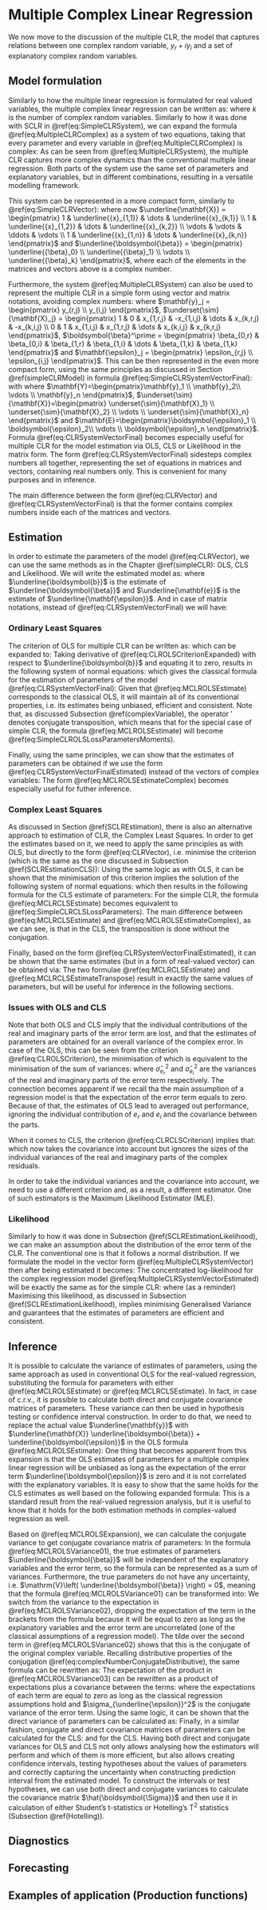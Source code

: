 # Multiple Complex Linear Regression {#multipleCLR}
We now move to the discussion of the multiple CLR, the model that captures relations between one complex random variable, $y_r + i y_i$ and a set of explanatory complex random variables.

## Model formulation 
Similarly to how the multiple linear regression is formulated for real valued variables, the multiple complex linear regression can be written as:
\begin{equation}
    \underline{y_j} = \underline{\beta_0} + \underline{\beta_1} \underline{x_{1,j}} + \underline{\beta_2} \underline{x_{2,j}} + \dots + \underline{\beta_k} \underline{x_{k,j}} + \underline{\epsilon_j},
    (\#eq:MultipleCLRComplex)
\end{equation}
where $k$ is the number of complex random variables. Similarly to how it was done with SCLR in \@ref(eq:SimpleCLRSystem), we can expand the formula \@ref(eq:MultipleCLRComplex) as a system of two equations, taking that every parameter and every variable in \@ref(eq:MultipleCLRComplex) is complex:
\begin{equation}
    \begin{aligned}
        y_{r,j} = & \beta_{0,r} + \beta_{1,r} x_{1,r,j} - \beta_{1,i} x_{1,i,j} + \dots + \beta_{k,r} x_{k,r,j} - \beta_{k,i} x_{k,i,j} + \epsilon_{r,j} \\
        y_{i,j} = & \beta_{0,i} + \beta_{1,r} x_{1,i,j} + \beta_{1,i} x_{1,r,j} + \dots + \beta_{k,r} x_{k,i,j} + \beta_{k,i} x_{k,r,j} + \epsilon_{i,j} .
    \end{aligned}
    (\#eq:MultipleCLRSystem)
\end{equation}
As can be seen from \@ref(eq:MultipleCLRSystem), the multiple CLR captures more complex dynamics than the conventional multiple linear regression. Both parts of the system use the same set of parameters and explanatory variables, but in different combinations, resulting in a versatile modelling framework.

This system can be represented in a more compact form, similarly to \@ref(eq:SimpleCLRVector):
\begin{equation}
    \underline{\mathbf{y}} = \underline{\mathbf{X}} \underline{\boldsymbol{\beta}} + \underline{\boldsymbol{\epsilon}} ,
    (\#eq:CLRVector)
\end{equation}
where now $\underline{\mathbf{X}} = \begin{pmatrix} 1 & \underline{{x}_{1,1}} & \dots & \underline{{x}_{k,1}} \\ 1 & \underline{{x}_{1,2}} & \dots & \underline{{x}_{k,2}} \\ \vdots & \vdots & \ddots & \vdots \\ 1 & \underline{{x}_{1,n}} & \dots & \underline{{x}_{k,n}} \end{pmatrix}$ and $\underline{\boldsymbol{\beta}} = \begin{pmatrix} \underline{{\beta}_0} \\ \underline{{\beta}_1} \\ \vdots \\ \underline{{\beta}_k} \end{pmatrix}$, where each of the elements in the matrices and vectors above is a complex number.

Furthermore, the system \@ref(eq:MultipleCLRSystem) can also be used to represent the multiple CLR in a simple form using vector and matrix notations, avoiding complex numbers:
\begin{equation}
    \mathbf{y}_j = \underset{\sim}{\mathbf{X}_j} \boldsymbol{\beta} + \boldsymbol{\epsilon}_j ,
    (\#eq:MultipleCLRSystemVector)
\end{equation}
where $\mathbf{y}_j = \begin{pmatrix} y_{r,j} \\ y_{i,j} \end{pmatrix}$, $\underset{\sim}{\mathbf{X}_j} = \begin{pmatrix} 1 & 0 & x_{1,r,j} & -x_{1,i,j} & \dots & x_{k,r,j} & -x_{k,i,j} \\ 0 & 1 & x_{1,i,j} & x_{1,r,j} & \dots & x_{k,i,j} & x_{k,r,j} \end{pmatrix}$, $\boldsymbol{\beta}^\prime = \begin{pmatrix} \beta_{0,r} & \beta_{0,i} & \beta_{1,r} & \beta_{1,i} & \dots & \beta_{1,k} & \beta_{1,k} \end{pmatrix}$ and $\mathbf{\epsilon}_j = \begin{pmatrix} \epsilon_{r,j} \\ \epsilon_{i,j} \end{pmatrix}$. This can be then represented in the even more compact form, using the same principles as discussed in Section \@ref(simpleCLRModel) in formula \@ref(eq:SimpleCLRSystemVectorFinal):
\begin{equation}
    \mathbf{Y} = \underset{\sim}{\mathbf{X}} \boldsymbol{\beta} + \mathbf{E} 
    (\#eq:CLRSystemVectorFinal)
\end{equation}
with where $\mathbf{Y}=\begin{pmatrix}\mathbf{y}_1 \\ \mathbf{y}_2\\ \vdots \\ \mathbf{y}_n \end{pmatrix}$, $\underset{\sim}{\mathbf{X}}=\begin{pmatrix} \underset{\sim}{\mathbf{X}_1} \\ \underset{\sim}{\mathbf{X}_2} \\ \vdots \\ \underset{\sim}{\mathbf{X}_n} \end{pmatrix}$ and $\mathbf{E}=\begin{pmatrix}\boldsymbol{\epsilon}_1 \\ \boldsymbol{\epsilon}_2\\ \vdots \\ \boldsymbol{\epsilon}_n \end{pmatrix}$. Formula \@ref(eq:CLRSystemVectorFinal) becomes especially useful for multiple CLR for the model estimation via OLS, CLS or Likelihood in the matrix form. The form \@ref(eq:CLRSystemVectorFinal) sidesteps complex numbers all together, representing the set of equations in matrices and vectors, containing real numbers only. This is convenient for many purposes and in inference.

The main difference between the form \@ref(eq:CLRVector) and \@ref(eq:CLRSystemVectorFinal) is that the former contains complex numbers inside each of the matrices and vectors.


## Estimation
In order to estimate the parameters of the model \@ref(eq:CLRVector), we can use the same methods as in the Chapter \@ref(simpleCLR): OLS, CLS and Likelihood. We will write the estimated model as:
\begin{equation}
    \underline{\mathbf{y}} = \underline{\mathbf{X}} \underline{\boldsymbol{b}} + \underline{\mathbf{e}} ,
    (\#eq:CLRVectorEstimated)
\end{equation}
where $\underline{\boldsymbol{b}}$ is the estimate of $\underline{\boldsymbol{\beta}}$ and $\underline{\mathbf{e}}$ is the estimate of $\underline{\mathbf{\epsilon}}$. And in case of matrix notations, instead of \@ref(eq:CLRSystemVectorFinal) we will have:
\begin{equation}
    \mathbf{Y} = \underset{\sim}{\mathbf{X}} \boldsymbol{b} + \mathbf{\hat{E}} 
    (\#eq:CLRSystemVectorFinalEstimated)
\end{equation}


### Ordinary Least Squares
The criterion of OLS for multiple CLR can be written as:
\begin{equation}
    \min S^{\mathrm{OLS}}(\underline{\boldsymbol{b}}) = \min \left(\underline{\mathbf{e}}^\prime \underline{\mathbf{e}}\right),
    (\#eq:CLROLSCriterion)
\end{equation}
which can be expanded to:
\begin{equation}
    \begin{aligned}
    S^{\mathrm{OLS}}(\underline{\boldsymbol{b}}) = & \left( \underline{\mathbf{y}} - \underline{\mathbf{X}} \underline{\boldsymbol{b}} \right)^\prime \left( \underline{\mathbf{y}} - \underline{\mathbf{X}} \underline{\boldsymbol{b}} \right) = \\
    & \underline{\mathbf{y}}^\prime \underline{\mathbf{y}} - \underline{\mathbf{y}}^\prime \underline{\mathbf{X}} \underline{\boldsymbol{b}} - \underline{\boldsymbol{b}}^\prime \underline{\mathbf{X}}^\prime \underline{\mathbf{y}} + \underline{\boldsymbol{b}}^\prime \underline{\mathbf{X}}^\prime \underline{\mathbf{X}} \underline{\boldsymbol{b}}
    \end{aligned}. 
    (\#eq:CLROLSCriterionExpanded)
\end{equation}
Taking derivative of \@ref(eq:CLROLSCriterionExpanded) with respect to $\underline{\boldsymbol{b}}$ and equating it to zero, results in the following system of normal equations:
\begin{equation}
    \underline{\mathbf{X}}^\prime \underline{\mathbf{X}} \underline{\boldsymbol{b}} = \underline{\mathbf{X}}^\prime \underline{\mathbf{y}} ,
    (\#eq:CLROLSSystemOfNormalEquations)
\end{equation}
which gives the classical formula for the estimation of parameters of the model \@ref(eq:CLRSystemVectorFinal):
\begin{equation}
    \underline{\boldsymbol{b}} = \left( \underline{\mathbf{X}}^\prime \underline{\mathbf{X}} \right)^{-1} \underline{\mathbf{X}}^\prime \underline{\mathbf{y}}
    (\#eq:MCLROLSEstimate)
\end{equation}
Given that \@ref(eq:MCLROLSEstimate) corresponds to the classical OLS, it will maintain all of its conventional properties, i.e. its estimates being unbiased, efficient and consistent. Note that, as discussed Subsection \@ref(complexVariable), the operator $\prime$ denotes conjugate transposition, which means that for the special case of simple CLR, the formula \@ref(eq:MCLROLSEstimate) will become \@ref(eq:SimpleCLROLSLossParametersMoments).

Finally, using the same principles, we can show that the estimates of parameters can be obtained if we use the form \@ref(eq:CLRSystemVectorFinalEstimated) instead of the vectors of complex variables:
\begin{equation}
    \boldsymbol{b} = \left( \underset{\sim}{\mathbf{\tilde{X}}}^\prime \underset{\sim}{\mathbf{X}}\right)^{-1} \underset{\sim}{\mathbf{\tilde{X}}}^\prime {\mathbf{Y}} .
    (\#eq:MCLROLSEstimateComplex)
\end{equation}
The form \@ref(eq:MCLROLSEstimateComplex) becomes especially useful for futher inference.



### Complex Least Squares
As discussed in Section \@ref(SCLREstimation), there is also an alternative approach to estimation of CLR, the Complex Least Squares. In order to get the estimates based on it, we need to apply the same principles as with OLS, but directly to the form \@ref(eq:CLRVector), i.e. minimise the criterion (which is the same as the one discussed in Subsection \@ref(SCLREstimationCLS)):
\begin{equation}
    \min S^{\mathrm{CLS}}(\underline{\boldsymbol{b}}) = \min \left(\underline{\mathbf{e}}^\top \underline{\mathbf{e}}\right).
    (\#eq:CLRCLSCriterion)
\end{equation}
Using the same logic as with OLS, it can be shown that the minimisation of this criterion implies the solution of the following system of normal equations:
\begin{equation}
    \underline{\mathbf{X}}^\top \underline{\mathbf{X}} \underline{\boldsymbol{b}} = \underline{\mathbf{X}}^\top \underline{\mathbf{y}} ,
    (\#eq:CLRCLSSystemOfNormalEquations)
\end{equation}
which then results in the following formula for the CLS estimate of parameters:
\begin{equation}
    \underline{\boldsymbol{b}} = \left( \underline{\mathbf{X}}^\top \underline{\mathbf{X}}\right)^{-1} \underline{\mathbf{X}}^\top \underline{\mathbf{y}} .
    (\#eq:MCLRCLSEstimate)
\end{equation}
For the simple CLR, the formula \@ref(eq:MCLRCLSEstimate) becomes equivalent to \@ref(eq:SimpleCLRCLSLossParameters). The main difference between \@ref(eq:MCLRCLSEstimate) and \@ref(eq:MCLROLSEstimateComplex), as we can see, is that in the CLS, the transposition is done without the conjugation.

Finally, based on the form \@ref(eq:CLRSystemVectorFinalEstimated), it can be shown that the same estimates (but in a form of real-valued vector) can be obtained via:
\begin{equation}
    \boldsymbol{b} = \left( \underset{\sim}{\mathbf{X}}^\top \underset{\sim}{\mathbf{X}}\right)^{-1} \underset{\sim}{\mathbf{{X}}}^\top {\mathbf{Y}} .
    (\#eq:MCLRCLSEstimateTranspose)
\end{equation}
The two formulae \@ref(eq:MCLRCLSEstimate) and \@ref(eq:MCLRCLSEstimateTranspose) result in exactly the same values of parameters, but will be useful for inference in the following sections.


### Issues with OLS and CLS {#CLREstimationIssue}
Note that both OLS and CLS imply that the individual contributions of the real and imaginary parts of the error term are lost, and that the estimates of parameters are obtained for an overall variance of the complex error. In case of the OLS, this can be seen from the criterion \@ref(eq:CLROLSCriterion), the minimisation of which is equivalent to the minimisation of the sum of variances:
\begin{equation}
    \min S^{\mathrm{OLS}}(\underline{\boldsymbol{b}}) = \min \left(\underline{\mathbf{e}}^\prime \underline{\mathbf{e}}\right) \iff \min \left(\hat{\sigma}_{e_r}^2 + \hat{\sigma}_{e_i}^2 \right),
    (\#eq:CLROLSCriterionVariance)
\end{equation}
where $\hat{\sigma}_{e_r}^2$ and $\hat{\sigma}_{e_i}^2$ are the variances of the real and imaginary parts of the error term respectively. The connection becomes apparent if we recall tha the main assumption of a regression model is that the expectation of the error term equals to zero. Because of that, the estimates of OLS lead to averaged out performance, ignoring the individual contribution of $e_r$ and $e_i$ and the covariance between the parts.

When it comes to CLS, the criterion \@ref(eq:CLRCLSCriterion) implies that:
\begin{equation}
    \min S^{\mathrm{CLS}}(\underline{\boldsymbol{b}}) = \min \left(\underline{\mathbf{e}}^\top \underline{\mathbf{e}}\right) \iff \min \left(\hat{\sigma}_{e_r}^2 - \hat{\sigma}_{e_i}^2 + 2i \hat{\sigma}_{e_r, e_i} \right),
    (\#eq:CLRCLSCriterionVariance)
\end{equation}
which now takes the covariance into account but ignores the sizes of the individual variances of the real and imaginary parts of the complex residuals.

In order to take the individual variances and the covariance into account, we need to use a different criterion and, as a result, a different estimator. One of such estimators is the Maximum Likelihood Estimator (MLE).


### Likelihood
Similarly to how it was done in Subsection \@ref(SCLREstimationLikelihood), we can make an assumption about the distribution of the error term of the CLR. The conventional one is that it follows a normal distribution. If we formulate the model in the vector form \@ref(eq:MultipleCLRSystemVector) then after being estimated it becomes:
\begin{equation}
    \mathbf{y}_j = \underset{\sim}{\mathbf{X}_j} \boldsymbol{b} + \boldsymbol{e}_j .
    (\#eq:MultipleCLRSystemVectorEstimated)
\end{equation}
The concentrated log-likelihood for the complex regression model \@ref(eq:MultipleCLRSystemVectorEstimated) will be exactly the same as for the simple CLR:
\begin{equation*}
	\ell^*(\boldsymbol{\theta}, \hat{\boldsymbol{\Sigma}}_\epsilon | \mathbf{Y}) = -\frac{n}{2} \left( 2 \log(2 \pi e) + \log | \hat{\boldsymbol{\Sigma}}_\epsilon | \right) ,
\end{equation*}
where (as a reminder)
\begin{equation*}
	\hat{\boldsymbol{\Sigma}}_\epsilon = \frac{1}{n} \sum_{j=1}^{n} \boldsymbol{e}_j \boldsymbol{e}_j^\prime .
\end{equation*}
Maximising this likelihood, as discussed in Subsection \@ref(SCLREstimationLikelihood), implies minimising Generalised Variance and guarantees that the estimates of parameters are efficient and consistent.


## Inference
It is possible to calculate the variance of estimates of parameters, using the same approach as used in conventional OLS for the real-valued regression, substituting the formula for parameters with either \@ref(eq:MCLROLSEstimate) or \@ref(eq:MCLRCLSEstimate). In fact, in case of c.r.v., it is possible to calculate both direct and conjugate covariance matrices of parameters. These variance can then be used in hypothesis testing or confidence interval construction. In order to do that, we need to replace the actual value $\underline{\mathbf{y}}$ with $\underline{\mathbf{X}} \underline{\boldsymbol{\beta}} + \underline{\boldsymbol{\epsilon}}$ in the OLS formula \@ref(eq:MCLROLSEstimate):
\begin{equation}
    \begin{aligned}
    \underline{\boldsymbol{b}}^{\text{OLS}} =
        & \left( \underline{\mathbf{X}}^\prime \underline{\mathbf{X}} \right)^{-1} \underline{\mathbf{X}}^\prime \underline{\mathbf{y}} = \\
        & \left( \underline{\mathbf{X}}^\prime \underline{\mathbf{X}} \right)^{-1} \underline{\mathbf{X}}^\prime (\underline{\mathbf{X}} \underline{\boldsymbol{\beta}} + \underline{\boldsymbol{\epsilon}}) = \\
        & \left( \underline{\mathbf{X}}^\prime \underline{\mathbf{X}} \right)^{-1} \underline{\mathbf{X}}^\prime \underline{\mathbf{X}} \underline{\boldsymbol{\beta}} + \left( \underline{\mathbf{X}}^\prime \underline{\mathbf{X}} \right)^{-1} \underline{\mathbf{X}}^\prime \underline{\boldsymbol{\epsilon}} = \\
        & \underline{\boldsymbol{\beta}} + \left( \underline{\mathbf{X}}^\prime \underline{\mathbf{X}} \right)^{-1} \underline{\mathbf{X}}^\prime \underline{\boldsymbol{\epsilon}} .
    \end{aligned}
    (\#eq:MCLROLSExpansion)
\end{equation}
One thing that becomes apparent from this expansion is that the OLS estimates of parameters for a multiple complex linear regression will be unbiased as long as the expectation of the error term $\underline{\boldsymbol{\epsilon}}$ is zero and it is not correlated with the explanatory variables. It is easy to show that the same holds for the CLS estimates as well based on the following expanded formula:
\begin{equation}
    \underline{\boldsymbol{b}}^{\text{CLS}} = \underline{\boldsymbol{\beta}} + \left( \underline{\mathbf{X}}^\top \underline{\mathbf{X}} \right)^{-1} \underline{\mathbf{X}}^\top \underline{\boldsymbol{\epsilon}} .
    (\#eq:MCLRCLSExpansion)
\end{equation}
This is a standard result from the real-valued regression analysis, but it is useful to know that it holds for the both estimation methods in complex-valued regression as well.

Based on \@ref(eq:MCLROLSExpansion), we can calculate the conjugate variance to get conjugate covariance matrix of parameters:
\begin{equation}
    \mathrm{V}\left( \underline{\boldsymbol{b}}^{\text{OLS}} \right) = \mathrm{V}\left( \underline{\boldsymbol{\beta}} + \left( \underline{\mathbf{X}}^\prime \underline{\mathbf{X}} \right)^{-1} \underline{\mathbf{X}}^\prime \underline{\boldsymbol{\epsilon}} \right) .
    (\#eq:MCLROLSVariance01)
\end{equation}
In the formula \@ref(eq:MCLROLSVariance01), the true estimates of parameters $\underline{\boldsymbol{\beta}}$ will be independent of the explanatory variables and the error term, so the formula can be represented as a sum of variances. Furthermore, the true parameters do not have any uncertainty, i.e. $\mathrm{V}\left( \underline{\boldsymbol{\beta}} \right) = 0$, meaning that the formula \@ref(eq:MCLROLSVariance01) can be transformed into:
\begin{equation}
    \begin{aligned}
        \mathrm{V}\left( \underline{\boldsymbol{b}}^{\text{OLS}} \right) =
        & \mathrm{V}\left(\left( \underline{\mathbf{X}}^\prime \underline{\mathbf{X}} \right)^{-1} \underline{\mathbf{X}}^\prime \underline{\boldsymbol{\epsilon}} \right) = \\
        & \mathrm{E}\left( \left( \underline{\mathbf{X}}^\prime \underline{\mathbf{X}} \right)^{-1} \underline{\mathbf{X}}^\prime \underline{\boldsymbol{\epsilon}} \widetilde{ \left( \left( \underline{\mathbf{X}}^\prime \underline{\mathbf{X}} \right)^{-1} \underline{\mathbf{X}}^\prime \underline{\boldsymbol{\epsilon}}\right)} \right) .
    \end{aligned}
    (\#eq:MCLROLSVariance02)
\end{equation}
We switch from the variance to the expectation in \@ref(eq:MCLROLSVariance02), dropping the expectation of the term in the brackets from the formula because it will be equal to zero as long as the explanatory variables and the error term are uncorrelated (one of the classical assumptions of a regression model). The tilde over the second term in \@ref(eq:MCLROLSVariance02) shows that this is the conjugate of the original complex variable. Recalling distributive properties of the conjugation \@ref(eq:complexNumberConjugateDistributive), the same formula can be rewritten as:
\begin{equation}
    \begin{aligned}
        \mathrm{V}\left( \underline{\boldsymbol{b}}^{\text{OLS}} \right) =
        & \mathrm{E}\left( \left( \underline{\mathbf{X}}^\prime \underline{\mathbf{X}} \right)^{-1} \underline{\mathbf{X}}^\prime \underline{\boldsymbol{\epsilon}} \left( \tilde{\underline{\mathbf{X}}}^\prime \tilde{\underline{\mathbf{X}}} \right)^{-1} \tilde{\underline{\mathbf{X}}}^\prime \tilde{\underline{\boldsymbol{\epsilon}}} \right) ,
    \end{aligned}
    (\#eq:MCLROLSVariance03)
\end{equation}
The expectation of the product in \@ref(eq:MCLROLSVariance03) can be rewritten as a product of expectations plus a covariance between the terms:
\begin{equation}
    \begin{aligned}
        \mathrm{V}\left( \underline{\boldsymbol{b}}^{\text{OLS}} \right) =
        & \mathrm{E}\left( \left( \underline{\mathbf{X}}^\prime \underline{\mathbf{X}} \right)^{-1} \underline{\mathbf{X}}^\prime \underline{\boldsymbol{\epsilon}} \right) \mathrm{E}\left( \left( \tilde{\underline{\mathbf{X}}}^\prime \tilde{\underline{\mathbf{X}}} \right)^{-1} \tilde{\underline{\mathbf{X}}}^\prime \tilde{\underline{\boldsymbol{\epsilon}}} \right) + \\
        & \mathrm{cov}\left(\left( \underline{\mathbf{X}}^\prime \underline{\mathbf{X}} \right)^{-1} \underline{\mathbf{X}}^\prime \underline{\boldsymbol{\epsilon}}, \left( \tilde{\underline{\mathbf{X}}}^\prime \tilde{\underline{\mathbf{X}}} \right)^{-1} \tilde{\underline{\mathbf{X}}}^\prime \tilde{\underline{\boldsymbol{\epsilon}}} \right) = \\
        & \left( \underline{\mathbf{X}}^\prime \underline{\mathbf{X}} \right)^{-1} \underline{\mathbf{X}}^\prime \tilde{\underline{\mathbf{X}}} \left( \tilde{\underline{\mathbf{X}}}^\prime \tilde{\underline{\mathbf{X}}} \right)^{-1 \prime}  \mathrm{cov}\left( \underline{\boldsymbol{\epsilon}}, \tilde{\underline{\boldsymbol{\epsilon}}} \right) = \\
        & \left( \underline{\mathbf{X}}^\prime \underline{\mathbf{X}} \right)^{-1} \underline{\mathbf{X}}^\prime \tilde{\underline{\mathbf{X}}} \left( \tilde{\underline{\mathbf{X}}}^\prime \tilde{\underline{\mathbf{X}}} \right)^{-1 \prime}  \sigma_{\underline{\epsilon}}^2 ,
    \end{aligned}
    (\#eq:MCLROLSConjVar)
\end{equation}
where the expectations of each term are equal to zero as long as the classical regression assumptions hold and $\sigma_{\underline{\epsilon}}^2$ is the conjugate variance of the error term. Using the same logic, it can be shown that the direct variance of parameters can be calculated as:
\begin{equation}
    \begin{aligned}
        \mathcal{V}\left( \underline{\boldsymbol{b}}^{\text{OLS}} \right) =
        & \left( \underline{\mathbf{X}}^\prime \underline{\mathbf{X}} \right)^{-1} \varsigma_{\underline{\epsilon}}^2 .
    \end{aligned}
    (\#eq:MCLROLSDirVar)
\end{equation}
Finally, in a similar fashion, conjugate and direct covariance matrices of parameters can be calculated for the CLS:
\begin{equation}
    \begin{aligned}
        \mathrm{V}\left( \underline{\boldsymbol{b}}^{\text{CLS}} \right) =
        & \left( \underline{\mathbf{X}}^\top \underline{\mathbf{X}} \right)^{-1} \underline{\mathbf{X}}^\top \tilde{\underline{\mathbf{X}}} \left( \tilde{\underline{\mathbf{X}}}^\top \tilde{\underline{\mathbf{X}}} \right)^{-1 \top}  \sigma_{\underline{\epsilon}}^2 .
    \end{aligned}
    (\#eq:MCLRCLSConjVar)
\end{equation}
and
\begin{equation}
    \begin{aligned}
        \mathcal{V}\left( \underline{\boldsymbol{b}}^{\text{CLS}} \right) =
        & \left( \underline{\mathbf{X}}^\top \underline{\mathbf{X}} \right)^{-1} \varsigma_{\underline{\epsilon}}^2 .
    \end{aligned}
    (\#eq:MCLROLSDirVar)
\end{equation}
for the CLS. Having both direct and conjugate variances for OLS and CLS not only allows analysing how the estimators will perform and which of them is more efficient, but also allows creating confidence intervals, testing hypotheses about the values of parameters and correctly capturing the uncertainty when constructing prediction interval from the estimated model. To construct the intervals or test hypotheses, we can use both direct and conjugate variances to calculate the covariance matrix $\hat{\boldsymbol{\Sigma}}$ and then use it in calculation of either Student's t-statistics or Hotelling's T$^2$ statistics (Subsection \@ref(Hotelling)).



## Diagnostics

## Forecasting

## Examples of application (Production functions)
